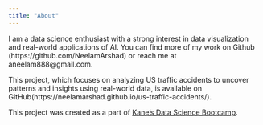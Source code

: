 ```yaml
---
title: "About"
---
```


I am a data science enthusiast with a strong interest in data visualization and real-world applications of AI. You can find more of my work on Github (https://github.com/NeelamArshad) or reach me at aneelam888@gmail.com. 

This project, which focuses on analyzing US traffic accidents to uncover patterns and insights using real-world data, is available on GitHub(https://neelamarshad.github.io/us-traffic-accidents/).

This project was created as a part of [Kane’s Data Science Bootcamp](https://bootcamp.davidkane.info/).
